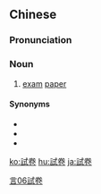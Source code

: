 {{also|试卷}}
==Chinese==
{{zh-forms|s=试卷}}

===Pronunciation===
{{zh-pron
|m=shìjuàn
|c=si3 gyun2
|mn=qz,tw,xm:chhì-kǹg/zz:chhì-kùiⁿ/qz,xm:chhì-koàn
|cat=n
}}

===Noun===
{{zh-noun|mw=張}}

# [[exam]] [[paper]]

====Synonyms====
* {{zh-l|答題紙}}
* {{zh-l|考卷}}
* {{zh-l|試題冊}}

[[Category:Elementary Mandarin|言06試卷]]

[[ko:試卷]]
[[hu:試卷]]
[[ja:試卷]]
